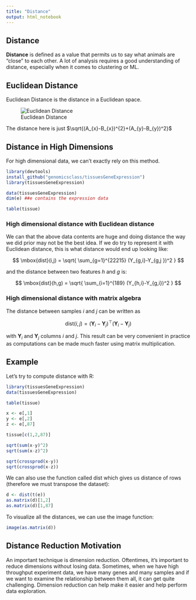 ```yaml
---
title: "Distance"
output: html_notebook
---
```

## Distance

**Distance** is defined as a value that permits us to say what animals are "close" to each other. A lot of analysis requires a good understanding of distance, especially when it comes to clustering or ML.

## Euclidean Distance
Euclidean Distance is the distance in a Euclidean space.

![Euclidean Distance](EucDist.png)

The distance here is just $\sqrt{(A_{x}-B_{x})^{2}+(A_{y}-B_{y})^2}$


## Distance in High Dimensions

For high dimensional data, we can't exactly rely on this method.


```r
library(devtools)
install_github("genomicsclass/tissuesGeneExpression")
library(tissuesGeneExpression)
```


```r
data(tissuesGeneExpression)
dim(e) ##e contains the expression data
```
```r
table(tissue)
```

### High dimensional distance with Euclidean distance
We can that the above data contents are huge and doing distance the way we did prior may not be the best idea. If we do try to represent it with Euclidean distance, this is what distance would end up looking like:

$$
\mbox{dist}(i,j) = \sqrt{ \sum_{g=1}^{22215} (Y_{g,i}-Y_{g,j })^2 }
$$

and the distance between two features $h$ and $g$ is:

$$
\mbox{dist}(h,g) = \sqrt{ \sum_{i=1}^{189} (Y_{h,i}-Y_{g,i})^2 }
$$

### High dimensional distance with matrix algebra
The distance between samples $i$ and $j$ can be written as

$$ \mbox{dist}(i,j) = (\mathbf{Y}_i - \mathbf{Y}_j)^\top(\mathbf{Y}_i - \mathbf{Y}_j)$$

with $\mathbf{Y}_i$ and $\mathbf{Y}_j$ columns $i$ and $j$. This result can be very convenient in practice as computations can be made much faster using matrix multiplication.


## Example
Let's try to compute distance with R:
``` r
library(tissuesGeneExpression)
data(tissuesGeneExpression)
```
``` r
table(tissue)
```

``` r
x <- e[,1]
y <- e[,2]
z <- e[,87]

tissue[c(1,2,87)]
```
``` r
sqrt(sum(x-y)^2)
sqrt(sum(x-z)^2)

sqrt(crossprod(x-y))
sqrt(crossprod(x-z))
```
We can also use the function called dist which gives us distance of rows (therefore we must transpose the dataset):
``` r
d <- dist(t(e))
as.matrix(d)[1,2]
as.matrix(d)[1,87]
```
To visualize all the distances, we can use the image function:

``` r
image(as.matrix(d))
```


## Distance Reduction Motivation
An important technique is dimension reduction. Oftentimes, it's important to reduce dimensions without losing data. Sometimes, when we have high throughput experiment data, we have many genes and many samples and if we want to examine the relationship between them all, it can get quite challenging. Dimension reduction can help make it easier and help perform data exploration. 
